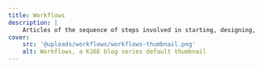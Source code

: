 ```yaml
---
title: Workflows
description: |
    Articles of the sequence of steps involved in starting, designing, completing, and maintaining each distinct unit of work by K16E -- websites, apps, brands, etc.
cover:
    src: '@uploads/workflows/workflows-thumbnail.png'
    alt: Workflows, a K16E blog series default thumbnail
---
```


<Title
    title="Workflows"
    subtitle="K16E Blog"
    flipped={ true }
    swapped={ false }
    centered={ false }
/>
<Collection
    collection='blog'
    series='workflows'
    title='Workflows'
/>